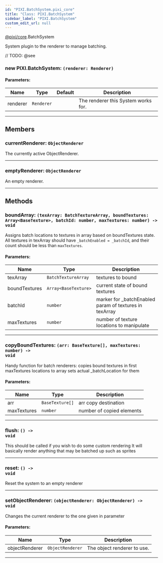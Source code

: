 ```yaml
---
id: "PIXI.BatchSystem.pixi_core"
title: "Class: PIXI.BatchSystem"
sidebar_label: "PIXI.BatchSystem"
custom_edit_url: null
---
```


[@pixi/core](../modules/pixi_core).BatchSystem


System plugin to the renderer to manage batching.



// TODO: @see

        

<article>

### new PIXI.BatchSystem: <span><code>(renderer&#58; Renderer) </code></span>

#### Parameters:
| Name     | Type                  | Default       | Description                         |
| -------- | --------------------- | ------------- | ----------------------------------- |
| renderer | <code>Renderer</code> | <code></code> | The renderer this System works for. |

</article>

---------------------------------------




## Members
<article>

### currentRenderer: <span><code>ObjectRenderer</code></span>
The currently active ObjectRenderer.

</article>


---------------------------------------

<article>

### emptyRenderer: <span><code>ObjectRenderer</code></span>
An empty renderer.

</article>


---------------------------------------


## Methods
<article>

### boundArray: <span><code>(texArray&#58; BatchTextureArray, boundTextures&#58; Array&#60;BaseTexture&#62;, batchId&#58; number, maxTextures&#58; number) -&#62; void</code></span>
Assigns batch locations to textures in array based on boundTextures state. All textures in texArray should have `_batchEnabled = _batchId`, and their count should be less than `maxTextures`.

#### Parameters:
| Name          | Type                                    | Description                                            |
| ------------- | --------------------------------------- | ------------------------------------------------------ |
| texArray      | <code>BatchTextureArray</code>          | textures to bound                                      |
| boundTextures | <code>Array&#60;BaseTexture&#62;</code> | current state of bound textures                        |
| batchId       | <code>number</code>                     | marker for _batchEnabled param of textures in texArray |
| maxTextures   | <code>number</code>                     | number of texture locations to manipulate              |
</article>


---------------------------------------

<article>

### copyBoundTextures: <span><code>(arr&#58; BaseTexture[], maxTextures&#58; number) -&#62; void</code></span>
Handy function for batch renderers&#58; copies bound textures in first maxTextures locations to array sets actual _batchLocation for them

#### Parameters:
| Name        | Type                       | Description               |
| ----------- | -------------------------- | ------------------------- |
| arr         | <code>BaseTexture[]</code> | arr copy destination      |
| maxTextures | <code>number</code>        | number of copied elements |
</article>


---------------------------------------

<article>

### flush: <span><code>() -&#62; void</code></span>
This should be called if you wish to do some custom rendering It will basically render anything that may be batched up such as sprites

</article>


---------------------------------------

<article>

### reset: <span><code>() -&#62; void</code></span>
Reset the system to an empty renderer

</article>


---------------------------------------

<article>

### setObjectRenderer: <span><code>(objectRenderer&#58; ObjectRenderer) -&#62; void</code></span>
Changes the current renderer to the one given in parameter

#### Parameters:
| Name           | Type                        | Description                 |
| -------------- | --------------------------- | --------------------------- |
| objectRenderer | <code>ObjectRenderer</code> | The object renderer to use. |
</article>


---------------------------------------


    
